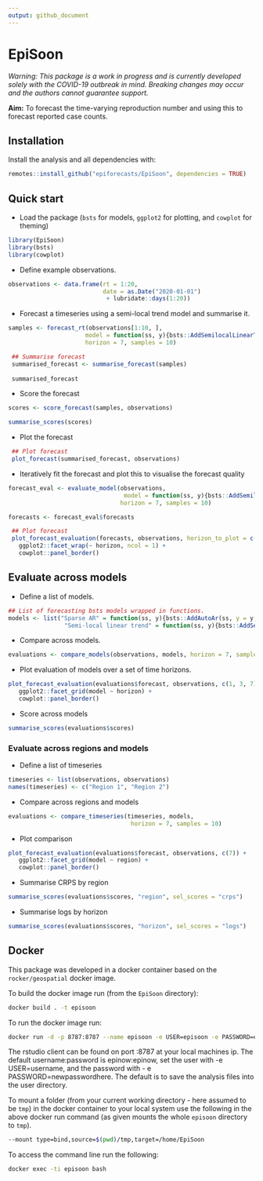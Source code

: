 ```yaml
---
output: github_document
---
```


# EpiSoon

*Warning: This package is a work in progress and is currently developed solely with the COVID-19 outbreak in mind. Breaking changes may occur and the authors cannot guarantee support.*

**Aim:** To forecast the time-varying reproduction number and using this to forecast reported case counts. 

## Installation

Install the analysis and all dependencies with: 

```r
remotes::install_github("epiforecasts/EpiSoon", dependencies = TRUE)
```


## Quick start


* Load the package (`bsts` for models, `ggplot2` for plotting, and `cowplot` for theming)

```r
library(EpiSoon)
library(bsts)
library(cowplot)
```


* Define example observations.

```r
observations <- data.frame(rt = 1:20,
                           date = as.Date("2020-01-01")
                            + lubridate::days(1:20))
```

* Forecast a timeseries using a semi-local trend model and  summarise it.

```r
samples <- forecast_rt(observations[1:10, ],
                      model = function(ss, y){bsts::AddSemilocalLinearTrend(ss, y = y)},
                      horizon = 7, samples = 10)

 ## Summarise forecast
 summarised_forecast <- summarise_forecast(samples)
 
 summarised_forecast
```

* Score the forecast

```r
scores <- score_forecast(samples, observations)

summarise_scores(scores)
```

* Plot the forecast

```r
 ## Plot forecast
 plot_forecast(summarised_forecast, observations)
```


* Iteratively fit the forecast and plot this to visualise the forecast quality

```r
forecast_eval <- evaluate_model(observations,
                                 model = function(ss, y){bsts::AddSemilocalLinearTrend(ss, y = y)},
                                horizon = 7, samples = 10)

forecasts <- forecast_eval$forecasts

 ## Plot forecast
 plot_forecast_evaluation(forecasts, observations, horizon_to_plot = c(1, 3, 7)) +
   ggplot2::facet_wrap(~ horizon, ncol = 1) +
   cowplot::panel_border()
```

## Evaluate across models

* Define a list of models.

```r
## List of forecasting bsts models wrapped in functions.
models <- list("Sparse AR" = function(ss, y){bsts::AddAutoAr(ss, y = y, lags = 7)},
                "Semi-local linear trend" = function(ss, y){bsts::AddSemilocalLinearTrend(ss, y = y)})
```

* Compare across models.

```r
evaluations <- compare_models(observations, models, horizon = 7, samples = 10)
```

* Plot evaluation of models over a set of time horizons.

```r
plot_forecast_evaluation(evaluations$forecast, observations, c(1, 3, 7)) +
   ggplot2::facet_grid(model ~ horizon) +
   cowplot::panel_border()
```

* Score across models

```r
summarise_scores(evaluations$scores)
```


### Evaluate across regions and models

* Define a list of timeseries 

```r
timeseries <- list(observations, observations)
names(timeseries) <- c("Region 1", "Region 2")
```
* Compare across regions and models

```r
evaluations <- compare_timeseries(timeseries, models,
                                   horizon = 7, samples = 10)
```


* Plot comparison

```r
plot_forecast_evaluation(evaluations$forecast, observations, c(7)) +
   ggplot2::facet_grid(model ~ region) +
   cowplot::panel_border()
```

* Summarise CRPS by region

```r
summarise_scores(evaluations$scores, "region", sel_scores = "crps")
```

* Summarise logs by horizon

```r
summarise_scores(evaluations$scores, "horizon", sel_scores = "logs")
```

## Docker

This package was developed in a docker container based on the `rocker/geospatial` docker image. 

To build the docker image run (from the `EpiSoon` directory):

```bash
docker build . -t episoon
```

To run the docker image run:

```bash
docker run -d -p 8787:8787 --name episoon -e USER=episoon -e PASSWORD=episoon episoon
```

The rstudio client can be found on port :8787 at your local machines ip. The default username:password is epinow:epinow, set the user with -e USER=username, and the password with - e PASSWORD=newpasswordhere. The default is to save the analysis files into the user directory.

To mount a folder (from your current working directory - here assumed to be `tmp`) in the docker container to your local system use the following in the above docker run command (as given mounts the whole `episoon` directory to `tmp`).

```bash
--mount type=bind,source=$(pwd)/tmp,target=/home/EpiSoon
```

To access the command line run the following:

```bash
docker exec -ti episoon bash
```
